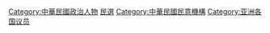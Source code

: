 [[Category:中華民國政治人物|Category:中華民國政治人物]]
[[Category:中華民國政府公職人員|民選]]
[[Category:中華民國民意機構|Category:中華民國民意機構]]
[[Category:亚洲各国议员|Category:亚洲各国议员]]